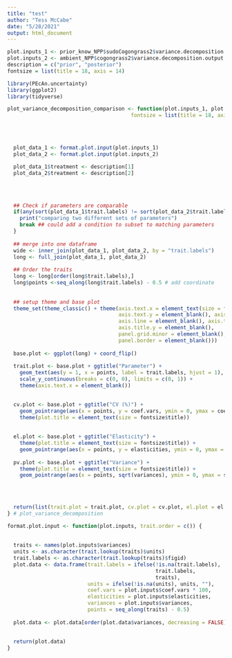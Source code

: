 ```yaml
---
title: "test"
author: "Tess McCabe"
date: "5/28/2021"
output: html_document
---
```


```r


plot.inputs_1 <- prior_know_NPP$sudoCogongrass2$variance.decomposition.output
plot.inputs_2 <- ambient_NPP$cogongrass2$variance.decomposition.output
description = c("prior", "posterior")
fontsize = list(title = 18, axis = 14)

library(PEcAn.uncertainty)
library(ggplot2)
library(tidyverse)

plot_variance_decomposition_comparison <- function(plot.inputs_1, plot.inputs_2, description = c("prior", "posterior"),
                                        fontsize = list(title = 18, axis = 14)) {
  
  
  
  
  plot_data_1 <- format.plot.input(plot.inputs_1)
  plot_data_2 <- format.plot.input(plot.inputs_2)
  
  plot_data_1$treatment <- description[1]
  plot_data_2$treatment <- description[2]
  
  
  
  
  ## Check if parameters are comparable
  if(any(sort(plot_data_1$trait.labels) != sort(plot_data_2$trait.labels))){
    print("comparing two different sets of parameters")
    break ## could add a condition to subset to matching parameters 
  }
  
  ## merge into one dataframe
  wide <- inner_join(plot_data_1, plot_data_2, by = "trait.labels")
  long <- full_join(plot_data_1, plot_data_2)
  
  ## Order the traits
  long <- long[order(long$trait.labels),]
  long$points <-seq_along(long$trait.labels) - 0.5 # add coordinate
  
  
  ## setup theme and base plot
  theme_set(theme_classic() + theme(axis.text.x = element_text(size = fontsize$axis, vjust = -1),
                                    axis.text.y = element_blank(), axis.ticks = element_blank(), 
                                    axis.line = element_blank(), axis.title.x = element_blank(), 
                                    axis.title.y = element_blank(), 
                                    panel.grid.minor = element_blank(), 
                                    panel.border = element_blank()))
  
  base.plot <- ggplot(long) + coord_flip()
  
  trait.plot <- base.plot + ggtitle("Parameter") + 
    geom_text(aes(y = 1, x = points, label = trait.labels, hjust = 1), size = fontsize$axis/3) + 
    scale_y_continuous(breaks = c(0, 0), limits = c(0, 1)) + 
    theme(axis.text.x = element_blank())

  
  cv.plot <- base.plot + ggtitle("CV (%)") + 
    geom_pointrange(aes(x = points, y = coef.vars, ymin = 0, ymax = coef.vars, color = treatment), size = 1.25) +
    theme(plot.title = element_text(size = fontsize$title))
  
  
  el.plot <- base.plot + ggtitle("Elasticity") + 
    theme(plot.title = element_text(size = fontsize$title)) + 
    geom_pointrange(aes(x = points, y = elasticities, ymin = 0, ymax = elasticities, color = treatment), size = 1.25)
  
  pv.plot <- base.plot + ggtitle("Variance") + 
    theme(plot.title = element_text(size = fontsize$title)) + 
    geom_pointrange(aes(x = points, sqrt(variances), ymin = 0, ymax = sqrt(variances), color = treatment), size = 1.25)

  
  
  
  return(list(trait.plot = trait.plot, cv.plot = cv.plot, el.plot = el.plot, pv.plot = pv.plot))
} # plot_variance_decomposition

```


```r
format.plot.input <- function(plot.inputs, trait.order = c()) {
  
  
  traits <- names(plot.inputs$variances)
  units <- as.character(trait.lookup(traits)$units)
  trait.labels <- as.character(trait.lookup(traits)$figid)
  plot.data <- data.frame(trait.labels = ifelse(!is.na(trait.labels), 
                                                trait.labels, 
                                                traits), 
                          units = ifelse(!is.na(units), units, ""), 
                          coef.vars = plot.inputs$coef.vars * 100,
                          elasticities = plot.inputs$elasticities, 
                          variances = plot.inputs$variances, 
                          points = seq_along(traits) - 0.5)
  
  plot.data <- plot.data[order(plot.data$variances, decreasing = FALSE), ]
  
  
  return(plot.data)
}

```